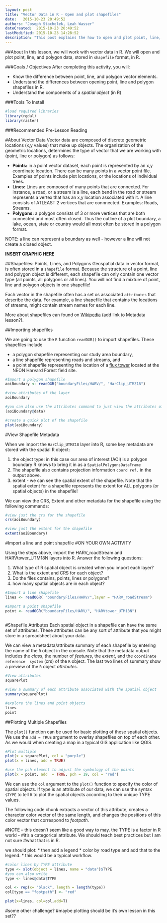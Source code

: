 ```yaml
---
layout: post
title: "Vector Data in R - Open and plot shapefiles"
date:   2015-10-23 20:49:52
authors: "Joseph Stachelek, Leah Wasser"
dateCreated:  2015-10-23 20:49:52
lastModified: 2015-10-23 14:28:52
description: "This post explains the how to open and plot point, line, and polygon shapefiles in R."
---
```


##About
In this lesson, we will work with vector data in R. We will open and plot point, 
line, and polygon data, stored in `shapefile` format, in R.

###Goals / Objectives
After completing this activity, you will:

 * Know the difference between point, line, and polygon vector elements.
 * Understand the differences between opening point, line and polygon shapefiles in R.
 * Understand the components of a _spatial object_ (in R)
 
###Tools To Install

```r

#load required libraries
library(rgdal)
library(raster)

```

###Recommended Pre-Lesson Reading

#About Vector Data
Vector data are composed of discrete geometric locations (x,y values) that make 
up objects. The organization of the geometric locations, determines the type of 
vector that we are working with (point, line or polygon) as follows: 

* **Points:** in a point vector dataset, each point is represented by an x,y coordinate location. 
There can be many points in a vector point file. Examples of points include plot locations, or the
locations of individual trees.
* **Lines:** Lines are composed of many points that are connected. For instance, a road, 
or a stream is a line, each bend in the road or stream represents a vertex that 
has an x,y location associated with it. A line consists of ATLEAST 2 vertices 
that are connnected. Examples: Roads, Streams.
* **Polygons:** a polygon consists of 3 or more vertices that are both connected and
most often closed. Thus the outline of a plot boundary, a lake, ocean, state or 
country would all most often be stored in a polygon format. 

NOTE: a line can represent a boundary as well - however a line will not create a 
closed object.

**INSERT GRAPHIC HERE**

##Shapefiles: Points, Lines, and Polygons
Geospatial data in vector format, is often stored in a `shapefile` format. Because the 
structure of a point, line and polygon object is different, each shapefile
can only contain one vector type (all points, all polygons or all lines). You will 
not find a mixture of point, line and polygon objects in one shapefile!

Each vector in the shapefile often has a set os associated `attributes` that describe the data.
For example, a line shapefile that contains the locations of streams, might contain stream
names for each line.

More about shapefiles can found on [Wikipedia](https://en.wikipedia.org/wiki/Shapefile) 
(add link to Metadata lesson?).

##Importing shapefiles

We are going to use the `R` function `readOGR()` to import shapefiles. These 
shapefiles include 

* a polygon shapefile representing our study area boundary, 
* a line shapefile representing roads and streams, and 
* a point shapefile representing the location of a [flux tower](http://www.neoninc.org/science-design/collection-methods/flux-tower-measurements) located at the NEON 
Harvard Forest field site.


```r

#Import a polygon shapefile 
aoiBoundary <- readOGR("boundaryFiles/HARV/", "HarClip_UTMZ18")

#view attributes of the layer
aoiBoundary

#you can also use the attributes command to just view the attributes of the data
(aoiBoundary@data)

#create a quick plot of the shapefile
plot(aoiBoundary)

```

#View Shapefile Metadata

When we import the `HarClip_UTMZ18` layer into R, some key metadata are stored
with the spatial R object:

1. the object type: in this case our area of interest (AOI) is a polygon boundary
R knows to bring it in as a `SpatialPolygonsDataFrame`
2. The shapefile also contains projection information `coord ref.` in the output 
above.
3. extent - we can see the spatial extent of the shapefile. Note that the spatial
extent for a shapefile represents the extent for ALL polygons (or spatial objects)
in the shapefile!

We can view the CRS, Extent and other metadata for the shapefile using the following
commands:

```r
#view just the crs for the shapefile
crs(aoiBoundary)

#view just the extent for the shapefile
extent(aoiBoundary)

```

#Import a line and point shapefile
#ON YOUR OWN ACTIVITY

Using the steps above, import the HARV_roadStream and HARVtower_UTM18N layers into R.
Answer the following questions:

1. What type of R spatial object is created when you import each layer?
2. What is the extent and CRS for each object?
3. Do the files contains, points, lines or polygons?
4. how many spatial objects are in each object?


```r

#Import a line shapefile
lines <- readOGR( "boundaryFiles/HARV/",layer = "HARV_roadStream")

#Import a point shapefile 
point <- readOGR("boundaryFiles/HARV/", "HARVtower_UTM18N")
  
```

#Shapefile Attributes
Each spatial object in a shapefile can have the same set of attributes. These attributes
can be any sort of attribute that you might store in a spreadsheet about your data. 

We can view a metadata/attribute summary of each shapefile by entering 
the name of the `R` object in the console. Note that the metadata output includes 
the _class_, the number of _features_, the _extent_, and the `coordinate reference 
system` (crs) of the `R` object. The last two lines of summary show a preview of 
the `R` object _attributes_.

```r
#View attributes
squarePlot

#view a summary of each attribute associated with the spatial object
summary(squarePlot)

#explore the lines and point objects
lines
point

```

##Plotting Multiple Shapefiles

The `plot()` function can be used for basic plotting of these spatial objects. 
We use the `add = TRUE` argument to overlay shapefiles on top of each other. As we 
would when creating a map in a typical GIS application like QGIS.

```r
#Plot multiple 
plot(x = squarePlot, col = "purple")
plot(x = lines, add = TRUE)

#use the pch element to adjust the symbology of the points
plot(x = point, add  = TRUE, pch = 19, col = "red")
```

We can use the `col` argument to the `plot()` function to specify the color of spatial objects.
If type is an attribute of our data, we can use the syntax `$TYPE` to tell `R` to plot the spatial
objects according to their unique TYPE values. 

The following code chunk extracts a vector of this attribute, creates a character color vector of the same length, and changes the positions of this color vector that correspond to _footpath_.

#NOTE -- this doesn't seem like a good way to may. the TYPE is a factor in R world -
#it's a categorical attribute. We should teach best practices but I am not sure
#what that is in R.

we should plot:
* then add a legend
* color by road type and add that to the legend.
* this would be a typical workflow.


```r
#color lines by TYPE attribute
type <- slot(object = lines, name = "data")$TYPE
#you can also write
type <- lines@data$TYPE

col <- rep(x= "black", length = length(type))
col[type == "footpath"] <- "red"

plot(x=lines, col=col,add=T)

```

#some other challenge?
#maybe plotting should be it's own lesson in this set??

```r

```

